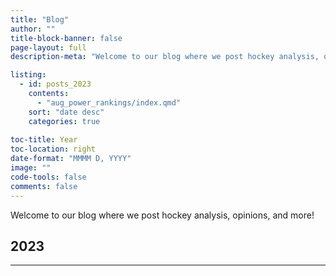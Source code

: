 ```yaml
---
title: "Blog"
author: ""
title-block-banner: false
page-layout: full
description-meta: "Welcome to our blog where we post hockey analysis, opinions, and more!"

listing:
  - id: posts_2023
    contents: 
      - "aug_power_rankings/index.qmd"
    sort: "date desc"
    categories: true
    
toc-title: Year
toc-location: right
date-format: "MMMM D, YYYY"
image: ""
code-tools: false
comments: false
---
```


Welcome to our blog where we post hockey analysis, opinions, and more!

## 2023

:::{#posts_2023}
:::

---
